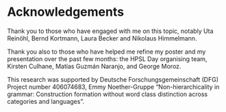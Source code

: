 # Acknowledgements {-}

Thank you to those who have engaged with me on this topic, notably Uta Reinöhl, Bernd Kortmann, Laura Becker and Nikolaus Himmelmann. 

Thank you also to those who have helped me refine my poster and my presentation over the past few months: the HPSL Day organising team, Kirsten Culhane, Matías Guzmán Naranjo, and George Moroz.

This research was supported by Deutsche Forschungsgemeinschaft (DFG) Project number 406074683, Emmy Noether-Gruppe "Non-hierarchicality in grammar: Construction formation without word class distinction across categories and languages".

<!-- # Abbreviations {-} -->

<!-- ```{r} -->
<!-- make_gloss_list(all_possible_variants = TRUE) -->
<!-- ``` -->
